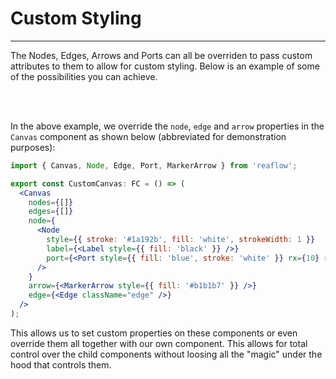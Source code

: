 
<Meta title="Docs/Advanced/Styling" />

# Custom Styling

---

The Nodes, Edges, Arrows and Ports can all be overriden to pass custom attributes
to them to allow for custom styling. Below is an example of some of the possibilities
you can achieve.

<br />
<div style={{ height: 500, width: 700, position: 'relative', margin: '0 auto', background: 'white' }}>
  <Story id="demos-basic--styling" />
</div>
<br />

In the above example, we override the `node`, `edge` and `arrow` properties
in the `Canvas` component as shown below (abbreviated for demonstration purposes):

```jsx
import { Canvas, Node, Edge, Port, MarkerArrow } from 'reaflow';

export const CustomCanvas: FC = () => (
  <Canvas
    nodes={[]}
    edges={[]}
    node={
      <Node
        style={{ stroke: '#1a192b', fill: 'white', strokeWidth: 1 }}
        label={<Label style={{ fill: 'black' }} />}
        port={<Port style={{ fill: 'blue', stroke: 'white' }} rx={10} ry={10} />}
      />
    }
    arrow={<MarkerArrow style={{ fill: '#b1b1b7' }} />}
    edge={<Edge className="edge" />}
  />
);
```

This allows us to set custom properties on these components or even
override them all together with our own component. This allows for
total control over the child components without loosing all the "magic"
under the hood that controls them.
